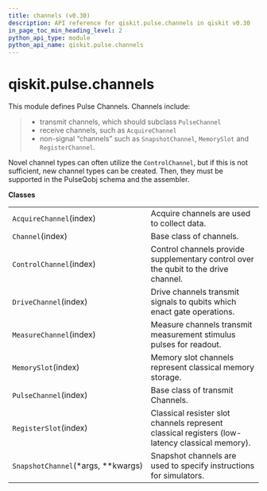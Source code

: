 ```yaml
---
title: channels (v0.30)
description: API reference for qiskit.pulse.channels in qiskit v0.30
in_page_toc_min_heading_level: 2
python_api_type: module
python_api_name: qiskit.pulse.channels
---
```


<span id="module-qiskit.pulse.channels" />

<span id="qiskit-pulse-channels" />

# qiskit.pulse.channels

This module defines Pulse Channels. Channels include:

> *   transmit channels, which should subclass `PulseChannel`
> *   receive channels, such as `AcquireChannel`
> *   non-signal “channels” such as `SnapshotChannel`, `MemorySlot` and `RegisterChannel`.

Novel channel types can often utilize the `ControlChannel`, but if this is not sufficient, new channel types can be created. Then, they must be supported in the PulseQobj schema and the assembler.

**Classes**

|                                       |                                                                                                |
| ------------------------------------- | ---------------------------------------------------------------------------------------------- |
| `AcquireChannel`(index)               | Acquire channels are used to collect data.                                                     |
| `Channel`(index)                      | Base class of channels.                                                                        |
| `ControlChannel`(index)               | Control channels provide supplementary control over the qubit to the drive channel.            |
| `DriveChannel`(index)                 | Drive channels transmit signals to qubits which enact gate operations.                         |
| `MeasureChannel`(index)               | Measure channels transmit measurement stimulus pulses for readout.                             |
| `MemorySlot`(index)                   | Memory slot channels represent classical memory storage.                                       |
| `PulseChannel`(index)                 | Base class of transmit Channels.                                                               |
| `RegisterSlot`(index)                 | Classical resister slot channels represent classical registers (low-latency classical memory). |
| `SnapshotChannel`(\*args, \*\*kwargs) | Snapshot channels are used to specify instructions for simulators.                             |

